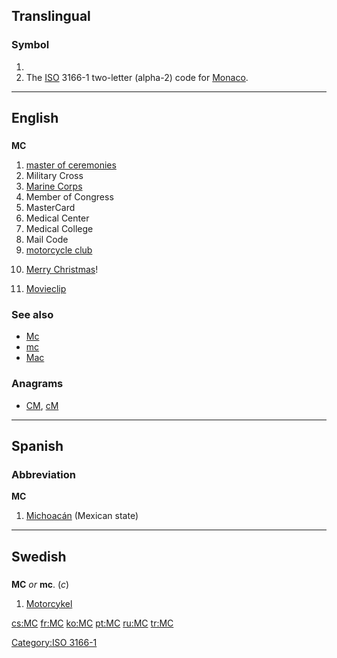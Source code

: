 {{also|mc|Mc|mC|Mc-|.mc}}
==Translingual==

===Symbol===
{{infl|mul|symbol}}

# {{SI-unit-abb|mega|coulomb|[[electric charge]]}}
# The [[ISO]] 3166-1 two-letter (alpha-2) code for [[Monaco]].

[[Category:ISO 3166-1]]

----

==English==

==={{initialism}}===
'''MC'''

# [[master of ceremonies]]
# Military Cross
# [[Marine Corps]]
# Member of Congress
# MasterCard
# Medical Center
# Medical College
# Mail Code
# [[motorcycle club]]
# {{texting}} [[Merry Christmas]]!
# {{computing}} [[Movieclip]]

===See also===
* [[Mc]]
* [[mc]]
* [[Mac]]

===Anagrams===
* [[CM#English|CM]], [[cM#English|cM]]

----

==Spanish==

===Abbreviation===
'''MC'''

# [[Michoacán]] (Mexican state)

----

==Swedish==

==={{abbreviation|sv}}===
'''MC''' ''or'' '''mc'''. (''c'')

# [[motorcykel|Motorcykel]]

[[cs:MC]]
[[fr:MC]]
[[ko:MC]]
[[pt:MC]]
[[ru:MC]]
[[tr:MC]]